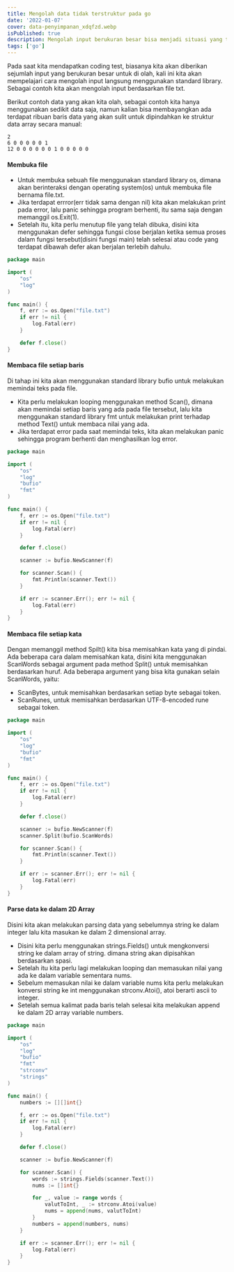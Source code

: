 ```yaml
---
title: Mengolah data tidak terstruktur pada go
date: '2022-01-07'
cover: data-penyimpanan_xdqfzd.webp
isPublished: true
description: Mengolah input berukuran besar bisa menjadi situasi yang tricky, apalagi kita harus mengambilnya dari data yang tidak terstruktur seperti file txt.
tags: ['go']
---
```


Pada saat kita mendapatkan coding test, biasanya kita akan diberikan sejumlah input yang berukuran besar untuk di olah, kali ini kita akan mempelajari cara mengolah input langsung menggunakan standard library. Sebagai contoh kita akan mengolah input berdasarkan file txt.

Berikut contoh data yang akan kita olah, sebagai contoh kita hanya menggunakan sedikit data saja, namun kalian bisa membayangkan ada terdapat ribuan baris data yang akan sulit untuk dipindahkan ke struktur data array secara manual:

```
2
6 0 0 0 0 0 1
12 0 0 0 0 0 0 1 0 0 0 0 0
```

#### Membuka file

-   Untuk membuka sebuah file menggunakan standard library os, dimana akan berinteraksi dengan operating system(os) untuk membuka file bernama file.txt.
-   Jika terdapat errror(err tidak sama dengan nil) kita akan melakukan print pada error, lalu panic sehingga program berhenti, itu sama saja dengan memanggil os.Exit(1).
-   Setelah itu, kita perlu menutup file yang telah dibuka, disini kita menggunakan defer sehingga fungsi close berjalan ketika semua proses dalam fungsi tersebut(disini fungsi main) telah selesai atau code yang terdapat dibawah defer akan berjalan terlebih dahulu.

```go theme=orange
package main

import (
	"os"
	"log"
)

func main() {
	f, err := os.Open("file.txt")
	if err != nil {
		log.Fatal(err)
	}

	defer f.close()
}

```

#### Membaca file setiap baris

Di tahap ini kita akan menggunakan standard library bufio untuk melakukan memindai teks pada file.

-   Kita perlu melakukan looping menggunakan method Scan(), dimana akan memindai setiap baris yang ada pada file tersebut, lalu kita menggunakan standard library fmt untuk melakukan print terhadap method Text() untuk membaca nilai yang ada.
-   Jika terdapat error pada saat memindai teks, kita akan melakukan panic sehingga program berhenti dan menghasilkan log error.

```go theme=orange
package main

import (
	"os"
	"log"
	"bufio"
	"fmt"
)

func main() {
	f, err := os.Open("file.txt")
	if err != nil {
		log.Fatal(err)
	}

	defer f.close()

	scanner := bufio.NewScanner(f)

	for scanner.Scan() {
	    fmt.Println(scanner.Text())
	}

	if err := scanner.Err(); err != nil {
	    log.Fatal(err)
	}
}

```

#### Membaca file setiap kata

Dengan memanggil method Spilt() kita bisa memisahkan kata yang di pindai. Ada beberapa cara dalam memisahkan kata, disini kita menggunakan ScanWords sebagai argument pada method Split() untuk memisahkan berdasarkan huruf.
Ada beberapa argument yang bisa kita gunakan selain ScanWords, yaitu:

-   ScanBytes, untuk memisahkan berdasarkan setiap byte sebagai token.
-   ScanRunes, untuk memisahkan berdasarkan UTF-8-encoded rune sebagai token.

```go theme=orange
package main

import (
	"os"
	"log"
	"bufio"
	"fmt"
)

func main() {
	f, err := os.Open("file.txt")
	if err != nil {
		log.Fatal(err)
	}

	defer f.close()

	scanner := bufio.NewScanner(f)
	scanner.Split(bufio.ScanWords)

	for scanner.Scan() {
		fmt.Println(scanner.Text())
	}

	if err := scanner.Err(); err != nil {
		log.Fatal(err)
	}
}

```

#### Parse data ke dalam 2D Array

Disini kita akan melakukan parsing data yang sebelumnya string ke dalam integer lalu kita masukan ke dalam 2 dimensional array.

-   Disini kita perlu menggunakan strings.Fields() untuk mengkonversi string ke dalam array of string. dimana string akan dipisahkan berdasarkan spasi.
-   Setelah itu kita perlu lagi melakukan looping dan memasukan nilai yang ada ke dalam variable sementara nums.
-   Sebelum memasukan nilai ke dalam variable nums kita perlu melakukan konversi string ke int menggunakan strconv.Atoi(), atoi berarti ascii to integer.
-   Setelah semua kalimat pada baris telah selesai kita melakukan append ke dalam 2D array variable numbers.

```go theme=orange
package main

import (
	"os"
	"log"
	"bufio"
	"fmt"
	"strconv"
	"strings"
)

func main() {
	numbers := [][]int{}

	f, err := os.Open("file.txt")
	if err != nil {
		log.Fatal(err)
	}

	defer f.close()

	scanner := bufio.NewScanner(f)

	for scanner.Scan() {
		words := strings.Fields(scanner.Text())
		nums := []int{}

		for _, value := range words {
			valutToInt, _ := strconv.Atoi(value)
			nums = append(nums, valutToInt)
		}
		numbers = append(numbers, nums)
	}

	if err := scanner.Err(); err != nil {
		log.Fatal(err)
	}
}
```
